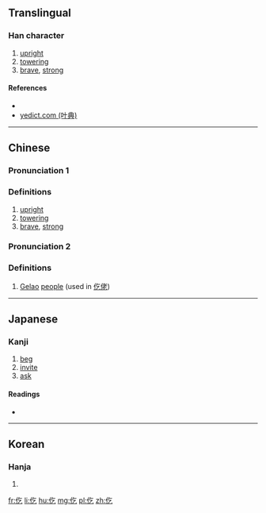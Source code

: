 ==Translingual==

===Han character===
{{Han char|rn=9|rad=人|as=03|sn=5|four=2821<sub>7</sub>|canj=人人弓 (OON)|ids=⿰[[亻]][[乞]]}}

# [[upright]]
# [[towering]]
# [[brave]], [[strong]]

====References====
* {{Han ref|kx=0093.070|dkj=00382|dj=0197.040|hdz=10114.050|uh=4EE1|ud=20193|bh=C968|bd=51560}}
*[http://yedict.com/htm/4E/4EE1.htm yedict.com (叶典)]

----

==Chinese==
{{zh-forms}}

===Pronunciation 1===
{{zh-pron
|m=yì
|c=ngat6
|mc=y
|oc=y
|ma=
|cat=a
}}

===Definitions===

# [[upright]]
# [[towering]]
# [[brave]], [[strong]]

===Pronunciation 2===
{{zh-pron
|m=gē
|c=gaak3
|ma=
|cat=n
}}

===Definitions===

# [[Gelao]] [[people]] (used in [[仡佬]])

----

==Japanese==

===Kanji===
{{ja-kanji|grade=|rs=人03}}

# [[beg]]
# [[invite]]
# [[ask]]

====Readings====
* {{ja-readings|on=[[きつ]] (kitsu), [[こち]] (kochi), [[ごち]] (gochi)|kun=[[いさましい]] (isamashii)}}

----

==Korean==

===Hanja===
{{ko-hanja|hangeul=흘|rv=heul|mr=hŭl}}

# {{defn|lang=ko|sort=人03}}

[[fr:仡]]
[[li:仡]]
[[hu:仡]]
[[mg:仡]]
[[pl:仡]]
[[zh:仡]]
